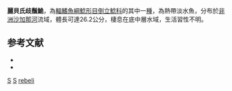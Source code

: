 {{Speciesbox 
| taxon = Synodontis rebeli
| authority = [[Holly|Holly]], 1926
| status = DD
| status_system= IUCN3.1
}}

'''麗貝氏歧鬚鮠'''，為[[輻鰭魚綱|輻鰭魚綱]][[鯰形目|鯰形目]][[倒立鯰科|倒立鯰科]]的其中一[[種|種]]，為熱帶淡水魚，分布於[[非洲|非洲]][[沙加那河|沙加那河]]流域，體長可達26.2公分，棲息在底中層水域，生活習性不明。

==参考文献==
* {{IUCN|id=182847|taxon=''Synodontis rebeli''|assessor=Moelants, T.|assessment_year=2010|version=2013.2|accessdate=26 May 2014}}
*{{FishBase_species|genus=Synodontis|species=rebeli|year=2015|month=5}}

{{Taxonbar}}

[[Category:1926年描述的鱼类|S]]
[[Category:IUCN红色名录数据缺乏物种|S]]
[[Category:歧鬚鮠屬|rebeli]]